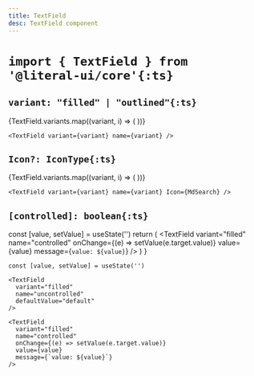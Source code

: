 ```yaml
---
title: TextField
desc: TextField component
---
```




# `import { TextField } from '@literal-ui/core'{:ts}`

## `variant: "filled" | "outlined"{:ts}`

<Demo>
  {TextField.variants.map((variant, i) => (
    <TextField key={i} variant={variant} name={variant} />
  ))}
</Demo>

```tsx
<TextField variant={variant} name={variant} />
```

## `Icon?: IconType{:ts}`

<Demo>
  {TextField.variants.map((variant, i) => (
    <TextField key={i} variant={variant} name={variant} Icon={MdSearch} />
  ))}
</Demo>

```tsx
<TextField variant={variant} name={variant} Icon={MdSearch} />
```

## `[controlled]: boolean{:ts}`

  const [value, setValue] = useState('')
  return (
    <TextField
      variant="filled"
      name="controlled"
      onChange={(e) => setValue(e.target.value)}
      value={value}
      message={`value: ${value}`}
    />
  )
}

<Demo>
  <TextField variant="filled" name="uncontrolled" defaultValue="default" />
  <Controlled />
</Demo>

```tsx
const [value, setValue] = useState('')

<TextField
  variant="filled"
  name="uncontrolled"
  defaultValue="default"
/>

<TextField
  variant="filled"
  name="controlled"
  onChange={(e) => setValue(e.target.value)}
  value={value}
  message={`value: ${value}`}
/>
```
